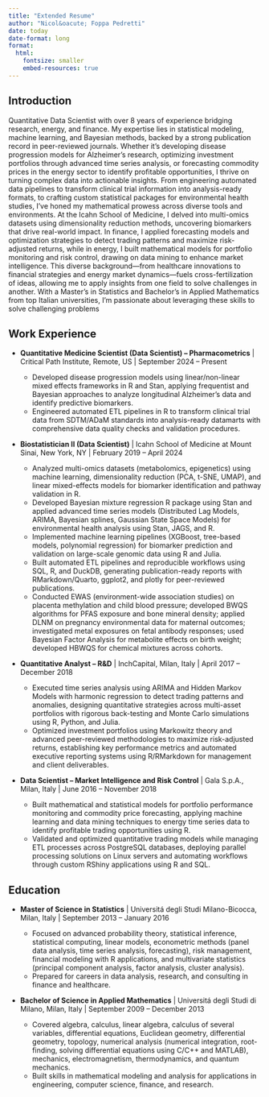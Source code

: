```yaml
---
title: "Extended Resume"
author: "Nicol&oacute; Foppa Pedretti"
date: today
date-format: long
format: 
  html:
    fontsize: smaller
    embed-resources: true
---
```


## Introduction

Quantitative Data Scientist with over 8 years of experience bridging research, energy, and finance. My expertise lies in statistical modeling, machine learning, and Bayesian methods, backed by a strong publication record in peer-reviewed journals. Whether it's developing disease progression models for Alzheimer's research, optimizing investment portfolios through advanced time series analysis, or forecasting commodity prices in the energy sector to identify profitable opportunities, I thrive on turning complex data into actionable insights. From engineering automated data pipelines to transform clinical trial information into analysis-ready formats, to crafting custom statistical packages for environmental health studies, I've honed my mathematical prowess across diverse tools and environments. At the Icahn School of Medicine, I delved into multi-omics datasets using dimensionality reduction methods, uncovering biomarkers that drive real-world impact. In finance, I applied forecasting models and optimization strategies to detect trading patterns and maximize risk-adjusted returns, while in energy, I built mathematical models for portfolio monitoring and risk control, drawing on data mining to enhance market intelligence. This diverse background—from healthcare innovations to financial strategies and energy market dynamics—fuels cross-fertilization of ideas, allowing me to apply insights from one field to solve challenges in another. With a Master's in Statistics and Bachelor's in Applied Mathematics from top Italian universities, I'm passionate about leveraging these skills to solve challenging problems

## Work Experience

- **Quantitative Medicine Scientist (Data Scientist) – Pharmacometrics** | Critical Path Institute, Remote, US | September 2024 – Present

  - Developed disease progression models using linear/non-linear mixed effects frameworks in R and Stan, applying frequentist and Bayesian approaches to analyze longitudinal Alzheimer’s data and identify predictive biomarkers.
  - Engineered automated ETL pipelines in R to transform clinical trial data from SDTM/ADaM standards into analysis-ready datamarts with comprehensive data quality checks and validation procedures.


- **Biostatistician II (Data Scientist)** | Icahn School of Medicine at Mount Sinai, New York, NY | February 2019 – April 2024

  - Analyzed multi-omics datasets (metabolomics, epigenetics) using machine learning, dimensionality reduction (PCA, t-SNE, UMAP), and linear mixed-effects models for biomarker identification and pathway validation in R.
  - Developed Bayesian mixture regression R package using Stan and applied advanced time series models (Distributed Lag Models, ARIMA, Bayesian splines, Gaussian State Space Models) for environmental health analysis using Stan, JAGS, and R.
  - Implemented machine learning pipelines (XGBoost, tree-based models, polynomial regression) for biomarker prediction and validation on large-scale genomic data using R and Julia.
  - Built automated ETL pipelines and reproducible workflows using SQL, R, and DuckDB, generating publication-ready reports with RMarkdown/Quarto, ggplot2, and plotly for peer-reviewed publications.
  - Conducted EWAS (environment-wide association studies) on placenta methylation and child blood pressure; developed BWQS algorithms for PFAS exposure and bone mineral density; applied DLNM on pregnancy environmental data for maternal outcomes; investigated metal exposures on fetal antibody responses; used Bayesian Factor Analysis for metabolite effects on birth weight; developed HBWQS for chemical mixtures across cohorts.


- **Quantitative Analyst – R&D** | InchCapital, Milan, Italy | April 2017 – December 2018

  - Executed time series analysis using ARIMA and Hidden Markov Models with harmonic regression to detect trading patterns and anomalies, designing quantitative strategies across multi-asset portfolios with rigorous back-testing and Monte Carlo simulations using R, Python, and Julia.
  - Optimized investment portfolios using Markowitz theory and advanced peer-reviewed methodologies to maximize risk-adjusted returns, establishing key performance metrics and automated executive reporting systems using R/RMarkdown for management and client deliverables.


- **Data Scientist – Market Intelligence and Risk Control** | Gala S.p.A., Milan, Italy | June 2016 – November 2018

  - Built mathematical and statistical models for portfolio performance monitoring and commodity price forecasting, applying machine learning and data mining techniques to energy time series data to identify profitable trading opportunities using R.
  - Validated and optimized quantitative trading models while managing ETL processes across PostgreSQL databases, deploying parallel processing solutions on Linux servers and automating workflows through custom RShiny applications using R and SQL.

## Education

- **Master of Science in Statistics** | Universit&aacute; degli Studi Milano-Bicocca, Milan, Italy | September 2013 – January 2016

  - Focused on advanced probability theory, statistical inference, statistical computing, linear models, econometric methods (panel data analysis, time series analysis, forecasting), risk management, financial modeling with R applications, and multivariate statistics (principal component analysis, factor analysis, cluster analysis). 
  - Prepared for careers in data analysis, research, and consulting in finance and healthcare.

- **Bachelor of Science in Applied Mathematics** | Universit&aacute; degli Studi di Milano, Milan, Italy | September 2009 – December 2013

  - Covered algebra, calculus, linear algebra, calculus of several variables, differential equations, Euclidean geometry, differential geometry, topology, numerical analysis (numerical integration, root-finding, solving differential equations using C/C++ and MATLAB), mechanics, electromagnetism, thermodynamics, and quantum mechanics. 
  - Built skills in mathematical modeling and analysis for applications in engineering, computer science, finance, and research.